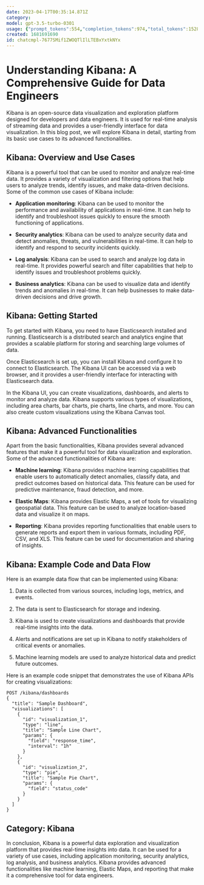 ```yaml
---
date: 2023-04-17T00:35:14.871Z
category: 
model: gpt-3.5-turbo-0301
usage: {"prompt_tokens":554,"completion_tokens":974,"total_tokens":1528}
created: 1681691690
id: chatcmpl-7677SMif1ZWOQTlIlLTEBxYxtkNYx
---
```


# Understanding Kibana: A Comprehensive Guide for Data Engineers

Kibana is an open-source data visualization and exploration platform designed for developers and data engineers. It is used for real-time analysis of streaming data and provides a user-friendly interface for data visualization. In this blog post, we will explore Kibana in detail, starting from its basic use cases to its advanced functionalities.

## Kibana: Overview and Use Cases

Kibana is a powerful tool that can be used to monitor and analyze real-time data. It provides a variety of visualization and filtering options that help users to analyze trends, identify issues, and make data-driven decisions. Some of the common use cases of Kibana include:

- **Application monitoring**: Kibana can be used to monitor the performance and availability of applications in real-time. It can help to identify and troubleshoot issues quickly to ensure the smooth functioning of applications.

- **Security analytics**: Kibana can be used to analyze security data and detect anomalies, threats, and vulnerabilities in real-time. It can help to identify and respond to security incidents quickly.

- **Log analysis**: Kibana can be used to search and analyze log data in real-time. It provides powerful search and filter capabilities that help to identify issues and troubleshoot problems quickly.

- **Business analytics**: Kibana can be used to visualize data and identify trends and anomalies in real-time. It can help businesses to make data-driven decisions and drive growth.

## Kibana: Getting Started

To get started with Kibana, you need to have Elasticsearch installed and running. Elasticsearch is a distributed search and analytics engine that provides a scalable platform for storing and searching large volumes of data.

Once Elasticsearch is set up, you can install Kibana and configure it to connect to Elasticsearch. The Kibana UI can be accessed via a web browser, and it provides a user-friendly interface for interacting with Elasticsearch data.

In the Kibana UI, you can create visualizations, dashboards, and alerts to monitor and analyze data. Kibana supports various types of visualizations, including area charts, bar charts, pie charts, line charts, and more. You can also create custom visualizations using the Kibana Canvas tool.

## Kibana: Advanced Functionalities

Apart from the basic functionalities, Kibana provides several advanced features that make it a powerful tool for data visualization and exploration. Some of the advanced functionalities of Kibana are:

- **Machine learning**: Kibana provides machine learning capabilities that enable users to automatically detect anomalies, classify data, and predict outcomes based on historical data. This feature can be used for predictive maintenance, fraud detection, and more.

- **Elastic Maps**: Kibana provides Elastic Maps, a set of tools for visualizing geospatial data. This feature can be used to analyze location-based data and visualize it on maps.

- **Reporting**: Kibana provides reporting functionalities that enable users to generate reports and export them in various formats, including PDF, CSV, and XLS. This feature can be used for documentation and sharing of insights.

## Kibana: Example Code and Data Flow

Here is an example data flow that can be implemented using Kibana:

1. Data is collected from various sources, including logs, metrics, and events.

2. The data is sent to Elasticsearch for storage and indexing.

3. Kibana is used to create visualizations and dashboards that provide real-time insights into the data.

4. Alerts and notifications are set up in Kibana to notify stakeholders of critical events or anomalies.

5. Machine learning models are used to analyze historical data and predict future outcomes.

Here is an example code snippet that demonstrates the use of Kibana APIs for creating visualizations:

```
POST /kibana/dashboards
{
  "title": "Sample Dashboard",
  "visualizations": [
    {
      "id": "visualization_1",
      "type": "line",
      "title": "Sample Line Chart",
      "params": {
        "field": "response_time",
        "interval": "1h"
      }
    },
    {
      "id": "visualization_2",
      "type": "pie",
      "title": "Sample Pie Chart",
      "params": {
        "field": "status_code"
      }
    }
  ]
}
```

## Category: Kibana

In conclusion, Kibana is a powerful data exploration and visualization platform that provides real-time insights into data. It can be used for a variety of use cases, including application monitoring, security analytics, log analysis, and business analytics. Kibana provides advanced functionalities like machine learning, Elastic Maps, and reporting that make it a comprehensive tool for data engineers.
